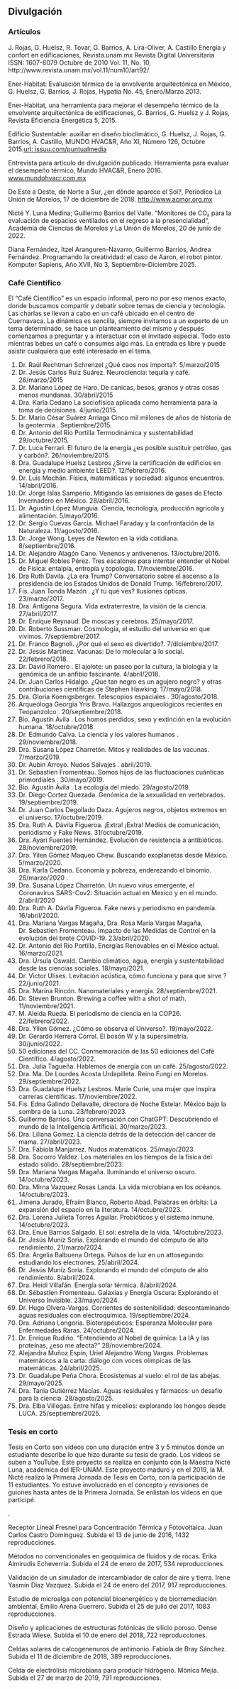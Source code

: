 ## Divulgación

### Artículos

<div class="list">


J. Rojas, G. Huelsz, R. Tovar, G. Barrios, A. Lira-Oliver, A. Castillo
Energía y confort en edificaciones, Revista.unam.mx Revista Digital
Universitaria ISSN: 1607-6079 Octubre de 2010 Vol. 11, No. 10,  
http://www.revista.unam.mx/vol.11/num10/art92/

Ener-Habitat: Evaluación térmica de la envolvente arquitectónica en
México, G. Huelsz, G. Barrios, J. Rojas, Hypatia No. 45, Enero/Marzo
2013.

Ener-Habitat, una herramienta para mejorar el desempeño térmico de la
envolvente arquitectónica de edificaciones, G. Barrios, G. Huelsz y J.
Rojas, Revista Eficiencia Energética 5, 2015.

Edificio Sustentable: auxiliar en diseño bioclimático, G. Huelsz, J.
Rojas, G. Barrios, A. Castillo, MUNDO HVAC&R, Año XI, Número 126,
Octubre 2015.[url:
issuu.com/puntualmedia](issuu.com/puntualmedia/docs/revista_web_mh__octubre.compressed/1?e=18236302/30400988)

Entrevista para artículo de divulgación publicado. Herramienta para
evaluar el desempeño térmico, Mundo HVAC&R, Enero 2016.
[www.mundohvacr.com.mx](www.mundohvacr.com.mx/mundo/2016/01/herramienta-para-evaluar-el-desempeno-termico)

De Este a Oeste, de Norte a Sur, ¿en dónde aparece el Sol?, Periodico La
Unión de Morelos, 17 de diciembre de 2018.
[http://www.acmor.org.mx](http://www.acmor.org.mx/descargas/18_dic_17_sol.pdf)

Nicté Y. Luna Medina; Guillermo Barrios del Valle. “Monitores de CO₂ para la evaluación de espacios ventilados en el regreso a la presencialidad”, Academia de Ciencias de Morelos y  La Unión de Morelos, 20 de junio de 2022.

Diana Fernández, Itzel Aranguren-Navarro, Guillermo Barrios, Andrea Fernández. Programando la creatividad: el caso de Aaron, el robot pintor. Komputer Sapiens, Año XVII, No 3, Septiembre--Diciembre 2025.
</div>

### Café Científico

El "Café Científico" es un espacio informal, pero no por eso menos
exacto, donde buscamos compartir y debatir sobre temas de ciencia y
tecnología. Las charlas se llevan a cabo en un café ubicado en el centro
de Cuernavaca. La dinámica es sencilla, siempre invitamos a un experto
de un tema determinado, se hace un planteamiento del mismo y después
comenzamos a preguntar y a interactuar con el invitado especial. Todo
esto mientras bebes un café o consumes algo más. La entrada es libre y
puede asistir cualquiera que esté interesado en el tema.

::: {.list}

1. Dr. Raúl Rechtman Schrenzel ¿Qué caos nos importa?. 5/marzo/2015
2. Dr. Jesús Carlos Ruiz Suárez. Neurociencia: tequila y café. 26/marzo/2015
3. Dr. Mariano López de Haro. De canicas, besos, granos y otras cosas menos mundanas. 30/abril/2015
4. Dra. Karla Cedano La sociofísica aplicada como herramienta para la toma de decisiones. 4/junio/2015
5. Dr. Mario César Suárez Arriaga Cinco mil millones de años de historia de la geotermia . Septiembre/2015.
6. Dr. Antonio del Río Portilla Termodinámica y sustentabilidad 29/octubre/2015.
7. Dr. Luca Ferrari. El futuro de la energía ¿es posible sustituir petróleo, gas y carbón?. 26/noviembre/2015.
8. Dra. Guadalupe Huelsz Lesbros ¿Sirve la certificación de edificios en energía y medio ambiente LEED?. 12/febrero/2016.
9. Dr. Luis Mochán. Física, matemáticas y sociedad: algunos encuentros. 14/abril/2016.
10. Dr. Jorge Islas Samperio. Mitigando las emisiones de gases de Efecto Invernadero en México. 28/abril/2016.
11. Dr. Agustín López Munguia. Ciencia, tecnología, producción agrícola y alimentación. 5/mayo/2016.
12. Dr. Sergio Cuevas Garcia. Michael Faraday y la confrontación de la Naturaleza. 11/agosto/2016.
13. Dr. Jorge Wong. Leyes de Newton en la vida cotidiana. 8/septiembre/2016.
14. Dr. Alejandro Alagón Cano. Venenos y antivenenos. 13/octubre/2016.
15. Dr. Miguel Robles Pérez. Tres escalones para intentar entender el Nobel de Física: entalpía, entropía y topología. 17/noviembre/2016.
16. Dra Ruth Davila. ¿La era Trump? Conversatorio sobre el ascenso a la presidencia de los Estados Unidos de Donald Trump. 16/febrero/2017.
17. Fis. Juan Tonda Mazón . ¿Y tú qué ves? Ilusiones ópticas. 23/marzo/2017.
18. Dra. Antígona Segura. Vida extraterrestre, la visión de la ciencia. 27/abril/2017.
19. Dr. Enrique Reynaud. De moscas y cerebros. 25/mayo/2017.
20. Dr. Roberto Sussman. Cosmología, el estudio del universo en que vivimos. 7/septiembre/2017.
21. Dr. Franco Bagnoli. ¿Por qué el sexo es divertido?. 7/diciembre/2017.
22. Dr. Jesús Martínez. Vacunas: De lo molecular a lo social. 22/febrero/2018.
23. Dr. David Romero . El ajolote: un paseo por la cultura, la biología y la genómica de un anfibio fascinante. 4/abril/2018.
24. Dr. Juan Carlos Hidalgo. ¿Que tan negro es un agujero negro? y otras contribuciones científicas de Stephen Hawking. 17/mayo/2018.
25. Dra. Gloria Koenigsberger. Telescopios espaciales . 30/agosto/2018.
26. Arqueóloga Georgia Yris Bravo. Hallazgos arqueológicos recientes en Teopanzolco . 20/septiembre/2018.
27. Bio. Agustín Ávila . Los homos perdidos, sexo y extinción en la evolución humana. 18/octubre/2018.
28. Dr. Edmundo Calva. La ciencia y los valores humanos . 29/noviembre/2018.
29. Dra. Susana López Charretón. Mitos y realidades de las vacunas. 7/marzo/2019.
30. Dr. Aubin Arroyo. Nudos Salvajes . abril/2019.
31. Dr. Sebastien Fromenteau. Somos hijos de las fluctuaciones cuánticas primordiales . 30/mayo/2019.
32. Bio. Agustín Ávila . La ecología del miedo. 29/agosto/2019.
33. Dr. Diego Cortez Quezada. Genómica de la sexualidad en vertebrados. 19/septiembre/2019.
34. Dr. Juan Carlos Degollado Daza. Agujeros negros, objetos extremos en el universo. 17/octubre/2019.
35. Dra. Ruth A. Dávila Figueroa. ¡Extra! ¡Extra! Medios de comunicación, periodismo y Fake News. 31/octubre/2019.
36. Dra. Ayari Fuentes Hernández. Evolución de resistencia a antibióticos. 28/noviembre/2019.
37. Dra. Yilen Gómez Maqueo Chew. Buscando exoplanetas desde México. 5/marzo/2020.
38. Dra. Karla Cedano. Economía y pobreza, enderezando el binomio. 26/marzo/2020 .
39. Dra. Susana López Charretón. Un nuevo virus emergente, el Coronavirus SARS-Cov2: Situación actual en Mexico y en el mundo. 2/abril/2020
40. Dra. Ruth A. Dávila Figueroa. Fake news y periodismo en pandemia. 16/abril/2020.
41. Dra. Mariana Vargas Magaña, Dra. Rosa Maria Vargas Magaña, Dr. Sebastien Fromenteau. Impacto de las Medidas de Control en la evolución del brote COVID-19. 23/abril/2020.
42. Dr. Antonio del Rio Portilla. Energías Renovables en el México actual. 16/marzo/2021.
43. Dra. Úrsula Oswald. Cambio climático, agua, energía y sustentabilidad desde las ciencias sociales. 18/mayo/2021.
44. Dr. Victor Ulises. Levitación acústica, cómo funciona y para que sirve ? 22/junio/2021.
45. Dra. Marina Rincón. Nanomateriales y energía. 28/septiembre/2021.
46. Dr. Steven Brunton. Brewing a coffee with a shot of math. 11/noviembre/2021.
47. M. Aleida Rueda. El periodismo de ciencia en la COP26. 22/febrero/2022.
48. Dra. Yilen Gómez. ¿Cómo se observa el Universo?. 19/mayo/2022.
49. Dr. Gerardo Herrera Corral. El bosón W y la supersimetría. 30/junio/2022.
50. 50 ediciones del CC. Conmemoración de las 50 ediciones del Café Científico. 4/agosto/2022.
51. Dra. Julia Tagueña. Hablemos de energía con un café. 25/agosto/2022.
52. Dra. Ma. De Lourdes Acosta Urdapilleta. Reino Fungi en Morelos. 29/septiembre/2022.
53. Dra. Guadalupe Huelsz Lesbros. Marie Curie, una mujer que inspira carreras científicas. 17/noviembre/2022.
54. Fis. Edna Galindo Dellavalle, directora de Noche Estelar. México bajo la sombra de la Luna. 23/febrero/2023.
55. Guillermo Barrios. Una conversación con ChatGPT: Descubriendo el mundo de la Inteligencia Artificial. 30/marzo/2023.
56. Dra. Liliana Gomez. La ciencia detrás de la detección del cáncer de mama. 27/abril/2023.
57. Dra. Fabiola Manjarrez. Nudos matemáticos. 25/mayo/2023.
58. Dra. Socorro Valdez. Los materiales en los tiempos de la física del estado sólido. 28/septiembre/2023.
59. Dra. Mariana Vargas Magaña. Iluminando el universo oscuro. 14/octubre/2023.
60. Dra. Mirna Vazquez Rosas Landa. La vida microbiana en los océanos. 14/octubre/2023.
61. Jimena Jurado, Efraím Blanco, Roberto Abad. Palabras en órbita: La expansión del espacio en la literatura. 14/octubre/2023.
62. Dra. Lorena Julieta Torres Aguilar. Probióticos y el sistema inmune. 14/octubre/2023.
63. Dra. Enue Barrios Salgado. El sol: estrella de la vida. 14/octubre/2023.
64. Dr. Jesús Muníz Soria. Explorando el mundo del cómputo de alto rendimiento. 21/marzo/2024.
65. Dra. Argelia Balbuena Ortega. Pulsos de luz en un attosegundo: estudiando los electrones. 25/abril/2024.
66. Dr. Jesús Muníz Soria. Explorando el mundo del cómputo de alto rendimiento. 8/abril/2024.
67. Dra. Heidi Villafán. Energía solar térmica. 8/abril/2024.
68. Dr. Sébastien Fromenteau. Galaxias y Energía Oscura: Explorando el Universo Invisible. 23/mayo/2024.
69. Dr. Hugo Olvera-Vargas. Corrientes de sostenibilidad: descontaminando aguas residuales con electroquímica. 19/septiembre/2024.
70. Dra. Adriana Longoria. Bioterapéuticos: Esperanza Molecular para Enfermedades Raras. 24/octubre/2024.
71. Dr. Enrique Rudiño. "Entendiendo al Nobel de química: La IA y las proteínas, ¿eso me afecta?" 28/noviembre/2024.
72. Alejandra Muñoz Espín, Uriel Alejandro Wong Vargas. Problemas matemáticos a la carta: diálogo con voces olímpicas de las matemáticas. 24/abril/2025.
73. Dr. Guadalupe Peña Chora. Ecosistemas al vuelo: el rol de las abejas. 29/mayo/2025.
74. Dra. Tania Gutiérrez Macías. Aguas residuales y fármacos: un desafío para la ciencia. 28/agosto/2025.
75. Dra. Elba Villegas. Entre hifas y micelios: explorando los hongos desde LUCA. 25/septiembre/2025.

:::

### Tesis en corto

Tesis en Corto son videos con una duración entre 3 y 5 minutos donde un
estudiante describe lo que hizo durante su tesis de grado. Los videos se
suben a YouTube. Este proyecto se realiza en conjunto con la Maestra
Nicté Luna, académica del IER-UNAM. Este proyecto maduró y en el 2019,
la M. Nicté realizó la Primera Jornada de Tesis en Corto, con la
participación de 11 estudiantes. Yo estuve involucrado en el concepto y
revisiones de guiones hasta antes de la Primera Jornada. Se enlistan los
videos en que participé.

<div class="list">

.

Receptor Lineal Fresnel para Concentración Térmica y Fotovoltaica. Juan
Carlos Castro Domínguez. Subida el 13 de junio de 2016, 1432
reproducciones.

Métodos no convencionales en geoquímica de fluidos y de rocas. Erika
Almirudis Echeverría. Subida el 24 de enero de 2017, 534 reproducciones.

Validación de un simulador de intercambiador de calor de aire y tierra.
Irene Yasmín Díaz Vazquez. Subida el 24 de enero del 2017, 917
reproducciones.

Estudio de microalga con potencial bioenergético y de biorremediación
ambiental, Emilio Arena Guerrero. Subida el 25 de julio del 2017, 1083
reproducciones.

Diseño y aplicaciones de estructuras fotónicas de silicio poroso. Dense
Estrada Wiese. Subida el 10 de enero del 2018, 722 reproducciones.

Celdas solares de calcogenenuros de antimonio. Fabiola de Bray Sánchez.
Subida el 11 de diciembre de 2018, 389 reproducciones.

Celda de electrólisis microbiana para producir hidrógeno. Mónica Mejía.
Subida el 27 de marzo de 2019, 791 reproducciones.

</div>

